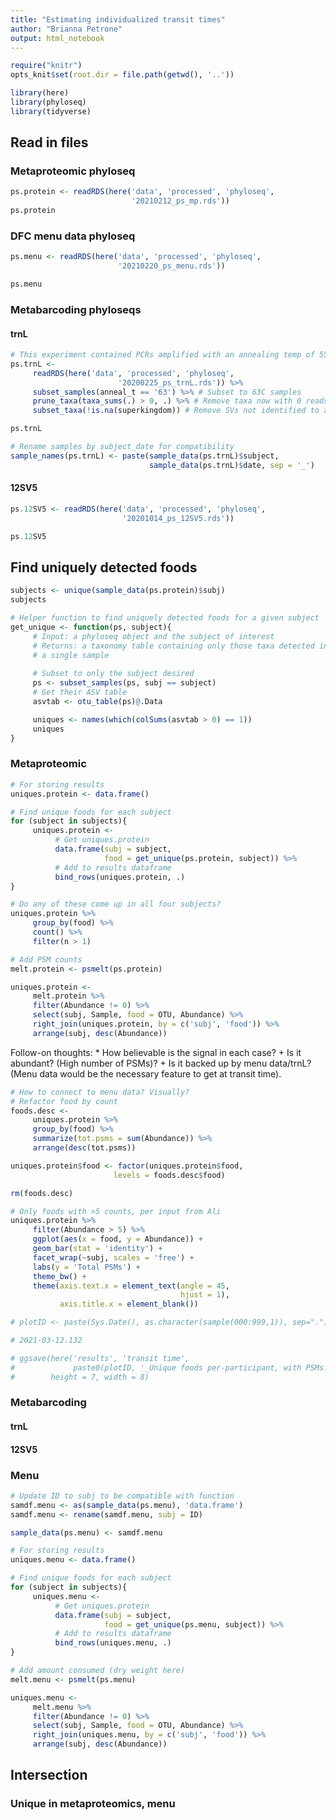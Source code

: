 ```yaml
---
title: "Estimating individualized transit times"
author: "Brianna Petrone"
output: html_notebook
---
```


```r
require("knitr")
opts_knit$set(root.dir = file.path(getwd(), '..'))
```

```r
library(here)
library(phyloseq)
library(tidyverse)
```

## Read in files

### Metaproteomic phyloseq

```r
ps.protein <- readRDS(here('data', 'processed', 'phyloseq',
                           '20210212_ps_mp.rds'))
ps.protein
```

### DFC menu data phyloseq

```r
ps.menu <- readRDS(here('data', 'processed', 'phyloseq',
                        '20210220_ps_menu.rds'))

ps.menu
```

### Metabarcoding phyloseqs

#### trnL

```r
# This experiment contained PCRs amplified with an annealing temp of 55 or 63C; filter to only those at 63.
ps.trnL <- 
     readRDS(here('data', 'processed', 'phyloseq',
                        '20200225_ps_trnL.rds')) %>% 
     subset_samples(anneal_t == '63') %>% # Subset to 63C samples
     prune_taxa(taxa_sums(.) > 0, .) %>% # Remove taxa now with 0 reads
     subset_taxa(!is.na(superkingdom)) # Remove SVs not identified to a food

ps.trnL
```

```r
# Rename samples by subject_date for compatibility
sample_names(ps.trnL) <- paste(sample_data(ps.trnL)$subject,
                               sample_data(ps.trnL)$date, sep = '_')
```

#### 12SV5

```r
ps.12SV5 <- readRDS(here('data', 'processed', 'phyloseq',
                         '20201014_ps_12SV5.rds'))

ps.12SV5
```

## Find uniquely detected foods

```r
subjects <- unique(sample_data(ps.protein)$subj)
subjects
```

```r
# Helper function to find uniquely detected foods for a given subject
get_unique <- function(ps, subject){
     # Input: a phyloseq object and the subject of interest
     # Returns: a taxonomy table containing only those taxa detected in
     # a single sample
     
     # Subset to only the subject desired
     ps <- subset_samples(ps, subj == subject)
     # Get their ASV table
     asvtab <- otu_table(ps)@.Data

     uniques <- names(which(colSums(asvtab > 0) == 1))
     uniques
}
```

### Metaproteomic

```r
# For storing results
uniques.protein <- data.frame()

# Find unique foods for each subject
for (subject in subjects){
     uniques.protein <- 
          # Get uniques.protein
          data.frame(subj = subject, 
                     food = get_unique(ps.protein, subject)) %>% 
          # Add to results dataframe
          bind_rows(uniques.protein, .)
}
```

```r
# Do any of these come up in all four subjects?
uniques.protein %>% 
     group_by(food) %>% 
     count() %>% 
     filter(n > 1)
```

```r
# Add PSM counts
melt.protein <- psmelt(ps.protein)

uniques.protein <- 
     melt.protein %>% 
     filter(Abundance != 0) %>% 
     select(subj, Sample, food = OTU, Abundance) %>% 
     right_join(uniques.protein, by = c('subj', 'food')) %>% 
     arrange(subj, desc(Abundance))
```

Follow-on thoughts: 
* How believable is the signal in each case? 
     + Is it abundant? (High number of PSMs)?
     + Is it backed up by menu data/trnL? (Menu data would be the necessary feature to get at transit time).
     
```r
# How to connect to menu data? Visually?
# Refactor food by count
foods.desc <- 
     uniques.protein %>% 
     group_by(food) %>% 
     summarize(tot.psms = sum(Abundance)) %>% 
     arrange(desc(tot.psms))

uniques.protein$food <- factor(uniques.protein$food,
                       levels = foods.desc$food)

rm(foods.desc)
```

```r
# Only foods with >5 counts, per input from Ali
uniques.protein %>% 
     filter(Abundance > 5) %>% 
     ggplot(aes(x = food, y = Abundance)) +
     geom_bar(stat = 'identity') +
     facet_wrap(~subj, scales = 'free') +
     labs(y = 'Total PSMs') + 
     theme_bw() +
     theme(axis.text.x = element_text(angle = 45,
                                      hjust = 1),
           axis.title.x = element_blank())
```

```r
# plotID <- paste(Sys.Date(), as.character(sample(000:999,1)), sep=".")

# 2021-03-12.132

# ggsave(here('results', 'transit time', 
#             paste0(plotID, '_Unique foods per-participant, with PSMs.png')),
#        height = 7, width = 8)
```

### Metabarcoding

#### trnL

#### 12SV5

### Menu

```r
# Update ID to subj to be compatible with function
samdf.menu <- as(sample_data(ps.menu), 'data.frame')
samdf.menu <- rename(samdf.menu, subj = ID)

sample_data(ps.menu) <- samdf.menu
```

```r
# For storing results
uniques.menu <- data.frame()

# Find unique foods for each subject
for (subject in subjects){
     uniques.menu <- 
          # Get uniques.protein
          data.frame(subj = subject, 
                     food = get_unique(ps.menu, subject)) %>% 
          # Add to results dataframe
          bind_rows(uniques.menu, .)
}
```

```r
# Add amount consumed (dry weight here)
melt.menu <- psmelt(ps.menu)

uniques.menu <- 
     melt.menu %>% 
     filter(Abundance != 0) %>% 
     select(subj, Sample, food = OTU, Abundance) %>% 
     right_join(uniques.menu, by = c('subj', 'food')) %>% 
     arrange(subj, desc(Abundance))
```

## Intersection

### Unique in metaproteomics, menu



